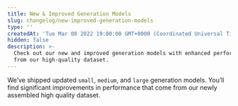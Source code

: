 ```yaml
---
title: New & Improved Generation Models
slug: changelog/new-improved-generation-models
type: ''
createdAt: 'Tue Mar 08 2022 19:00:00 GMT+0000 (Coordinated Universal Time)'
hidden: false
description: >-
  Check out our new and improved generation models with enhanced performance
  from our high-quality dataset.
---
```

We’ve shipped updated `small`, `medium`, and `large` generation models. You’ll find significant improvements in performance that come from our newly assembled high quality dataset.

